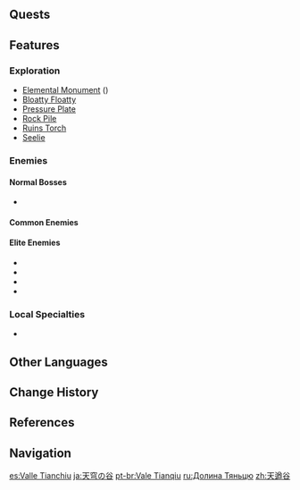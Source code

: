{{Location Infobox
|image        = Tianqiu Valley.png
|type         = Subarea
|region       = Liyue
|area         = Minlin
}}
{{Location Intro|{{Lang|'''Tianqiu Valley'''|zh=天遒谷|zh_rm=Tiānqiú-gǔ}}|description=<p>There are two [[Teleport Waypoint]]s in this area: one to the east and one to the south. On the western side of the valley are three ruined towers.</p>}}

==Quests==
{{Quests by Category List|heo=1}}

==Features==
===Exploration===
* [[Elemental Monument]] ({{Geo}})
* [[Bloatty Floatty]]
* [[Pressure Plate]]
* [[Rock Pile]]
* [[Ruins Torch]]
* [[Seelie]]

===Enemies===
====Normal Bosses====
*{{Enemy|Primo Geovishap}}

====Common Enemies====
{{Column|2|
*{{Enemy|Cryo Slime}}
*{{Enemy|Large Cryo Slime}}
*{{Enemy|Large Dendro Slime}}
*{{Enemy|Geo Slime}}
*{{Enemy|Large Geo Slime}}
*{{Enemy|Pyro Slime}}
*{{Enemy|Large Pyro Slime}}
*{{Enemy|Fatui Anemoboxer Vanguard}}
*{{Enemy|Fatui Pyroslinger Bracer}}
*{{Enemy|Fatui Cryogunner Legionnaire}}
*{{Enemy|Hilichurl}}
*{{Enemy|Hilichurl Berserker}}
*{{Enemy|Hilichurl Fighter}}
*{{Enemy|Hilichurl Grenadier}}
*{{Enemy|Electro Hilichurl Shooter}}
*{{Enemy|Pyro Hilichurl Shooter}}
*{{Enemy|Anemo Samachurl}}
*{{Enemy|Hydro Samachurl}}
*{{Enemy|Treasure Hoarders: Crusher}}
*{{Enemy|Treasure Hoarders: Gravedigger}}
*{{Enemy|Treasure Hoarders: Marksman}}
*{{Enemy|Treasure Hoarders: Scout}}
*{{Enemy|Treasure Hoarders: Pyro Potioneer}}
*{{Enemy|Treasure Hoarders: Electro Potioneer}}
*{{Enemy|Cryo Whopperflower}}
}}

====Elite Enemies====
*{{Enemy|Pyro Abyss Mage}}
*{{Enemy|Fatui Electro Cicin Mage}}
*{{Enemy|Geovishap}}
*{{Enemy|Geovishap Hatchling}}

===Local Specialties===
*{{item|Cor Lapis}}

==Other Languages==
{{Other Languages
|en      = Tianqiu Valley
|zhs     = 天遒谷
|zhs_rm  = Tiānqiú-gǔ
|zht     = 天遒谷
|zht_rm  = Tiānqiú-gǔ
|zh_tl   = Celestial Force Valley
|ja      = {{Rubi|天|てん|穹|きゅう}}の{{Rubi|谷|たに}}
|ja_rm   = Tenkyuu no Tani<ref>[[Map]], Label: Tianqiu Valley (Japanese)</ref>
|ja_tl   = Valley of the Heavens
|ko      = {{tt|천주|天遒}} 골짜기
|ko_rm   = Cheonju Goljjagi
|ko_tl   = Tianqiu Valley{{Sino|ko|part=1}}
|es      = Valle Tianchiu
|es_tl   = Tianqiu Valley
|fr      = Vallée Tianqiu
|fr_tl   = Tianqiu Valley
|ru      = Долина Тяньцю
|ru_tl   = Tianqiu Valley
|th      = Tianqiu Valley
|vi      = {{tt|Thiên Tù Cốc|天遒谷}}
|vi_tl   = Celestial Force Valley{{Sino|vi}}
|de      = Tianqiu-Tal
|de_tl   = Tianqiu Valley
|id      = Tianqiu Valley
|pt      = Vale Tianqiu
|pt_tl   = Tianqiu Valley
|tr      = Tianqiu Vadisi
|tr_tl   = 
|it      = Valle di Tianqiu
|it_tl   = Tianqiu Valley
}}

==Change History==
{{Change History|1.0}}

==References==
{{Reflist}}

==Navigation==
{{Area Navbox|Liyue}}

[[es:Valle Tianchiu]]
[[ja:天穹の谷]]
[[pt-br:Vale Tianqiu]]
[[ru:Долина Тяньцю]]
[[zh:天遒谷]]